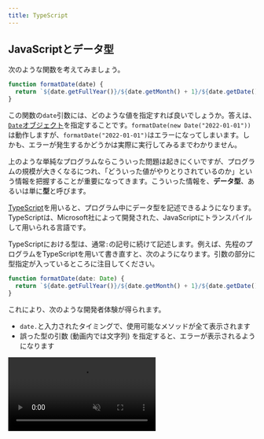 ```yaml
---
title: TypeScript
---
```



## JavaScriptとデータ型

次のような関数を考えてみましょう。

```javascript
function formatDate(date) {
  return `${date.getFullYear()}/${date.getMonth() + 1}/${date.getDate()}`;
}
```

この関数の`date`引数には、どのような値を指定すれば良いでしょうか。答えは、[`Date`オブジェクト](https://developer.mozilla.org/ja/docs/Web/JavaScript/Reference/Global_Objects/Date)を指定することです。`formatDate(new Date("2022-01-01"))`は動作しますが、`formatDate("2022-01-01")`はエラーになってしまいます。しかも、エラーが発生するかどうかは実際に実行してみるまでわかりません。

上のような単純なプログラムならこういった問題は起きにくいですが、プログラムの規模が大きくなるにつれ、「どういった値がやりとりされているのか」という情報を把握することが重要になってきます。こういった情報を、**データ型**、あるいは単に**型**と呼びます。

[TypeScript](https://www.typescriptlang.org/)を用いると、プログラム中にデータ型を記述できるようになります。TypeScriptは、Microsoft社によって開発された、JavaScriptに<Term>トランスパイル</Term>して用いられる言語です。

TypeScriptにおける型は、通常`:`の記号に続けて記述します。例えば、先程のプログラムをTypeScriptを用いて書き直すと、次のようになります。引数の部分に型指定が入っているところに注目してください。

```typescript
function formatDate(date: Date) {
  return `${date.getFullYear()}/${date.getMonth() + 1}/${date.getDate()}`;
}
```

これにより、次のような開発者体験が得られます。

- `date.`と入力されたタイミングで、使用可能なメソッドが全て表示されます
- 誤った型の引数 (動画内では文字列) を指定すると、エラーが表示されるようになります

<video src={typescriptDemoVideo} controls muted />

:::tip[静的型言語との比較]

C++やJavaなどの一般的なプログラミング言語では、型の情報は実行に何らかの影響を与えますが、TypeScriptはJavaScriptにトランスパイルされる言語であり、実行時には型の情報は一切利用されません。

:::

## TypeScriptを使ってNode.jsのプログラムを記述する

TypeScriptを用いてNode.jsのプログラムを作成するには、次の手順に従ってください。

<video src={setupTypeScriptNodeVideo} controls />

まずは、プロジェクトルートに`package.json`を作成します。`npm init`を実行すればよいのでした。

続いて、

```shell
npm install -D typescript
```

を実行し、[typescriptパッケージ](https://www.npmjs.com/package/typescript)をインストールします。`-D`オプションは「開発時のみに使用する」という意思表示になります。`package.json`に記録される方法が少しだけ変わります。

続いて、`main.ts`ファイルを作成します。TypeScriptファイルの拡張子は通常`.ts`です。今回は、

```typescript title="main.ts"
const language: string = "TypeScript";
console.log(`Hello ${language}!`);
```

としました。

TypeScriptファイルの作成が終わったら、<Term>`npx`コマンド</Term>で[TypeScriptパッケージを実行](https://www.typescriptlang.org/docs/handbook/compiler-options.html)し、TypeScriptファイルをJavaScriptファイルにトランスパイルします。パッケージ名と異なり、`tsc`となるので注意しましょう。

```shell
npx tsc main.ts
```

すると、同名のJavaScriptファイルが生成されます。このファイルを実行すれば、通常のJavaScriptとして実行できます。

## TypeScriptの基礎

TypeScriptを試すには、Microsoftが提供している[TS Playground](https://www.typescriptlang.org/play)を用いると便利です。必要に応じて利用してください。

### 型を記述できる場所

TypeScriptの型は、関数の引数や戻り値、変数の後に`:`とともに記述できます。

```typescript
// addはnumber型の引数a, bをとりnumber型の値を返す関数
function add(a: number, b: number): number {
  return a + b;
}

// sumはnumber型の変数
let sum: number = add(3, 4);
```

データ型が誤っている場合、TypeScriptはエラーを出力します。

```typescript
sum = "7"; // Type 'string' is not assignable to type 'number'.

add("3", "4"); // Argument of type 'string' is not assignable to parameter of type 'number'.
```

### データ型と値

TypeScriptのデータ型は、**全ての値を含む集合`unknown`の部分集合**になります。ある値`v`が集合`T`に属するとき、`v`は`T`型であるといいます。例えば、数値`1`は`1`型、`number`型、`unknown`型のいずれにも当てはまります。なお、空集合は`never`型です。

```typescript
// すべて正しい
const a: unknown = 1;
const b: number = 1;
const c: 1 = 1; // 左辺の1はデータ型 (unknownの部分集合) としての1

// never型にはどんな値も代入できない
// const d: never = 1;
```

![TypeScriptのデータ型](./typescript-types.drawio.svg)

:::tip[`any`型]

TypeScriptの標準設定では、型が判明しなかった場合、`any`型が指定されたものとみなされます。`any`型の値には、どんな操作でも許容されます。`any`型の値はどんな型の変数にも代入できますし、`any`型の変数にはどんな値でも代入できます。上の集合のどの部分にも当てはまりません。

```typescript
const strangeValue: any = 1;

// TypeScriptは誤りを検出できないが、実行時にエラーになる
strangeValue.strangeMethod();
```

:::

### データ型の別名

`type`宣言を用いると、データ型に対して別名を付けられます。

```typescript
type Age = number;

// 変数ageはAge (number) 型
const age: Age = 18;
```

:::tip

型の名前には通常<Term>パスカルケース</Term>が用いられます。

:::

### オブジェクト型

オブジェクト型では、プロパティの名前や、値の型が指定できます。

```typescript
// Studentはstring型のnameプロパティとnumber型のageプロパティを持つオブジェクト
type Student = {
  name: string;
  age: number;
};

let student: Student = { name: "田中", age: 18 };
```

なお、余分なプロパティを持つオブジェクトでも問題なく代入できます。次の例から、`Teacher`は`Student`の部分集合であることが分かります。

```typescript
type Teacher = {
  name: string;
  age: number;
  subject: string;
};

let teacher: Teacher = { name: "鈴木", age: 18, subject: "数学" };
student = teacher;

// Property 'subject' is missing in type 'Student' but required in type 'Teacher'.
teacher = student;
```

### 配列型

型`T`の配列型は、`T[]`のように記述できます。また、`T`が`U`の部分集合であれば、`T[]`は`U[]`の部分集合になります。

```typescript
const numbers: number[] = [1, 2, 3];

// number[]はunknown[]の部分集合
const unknowns: unknown[] = numbers;
```

### 関数型

関数型では、引数や戻り値の型が指定できます。引数名は異なっていても同じ型だとみなされます。

```typescript
// BinaryNumberOperatorはnumber型の引数2つを受け取ってnumber型の値を返す関数
type BinaryNumberOperator = (x: number, y: number) => number;

function add(a: number, b: number): number {
  return a + b;
}

const operator: BinaryNumberOperator = add;
```

引数の数が少ない関数型は、多い関数型の部分集合とみなされます。

```typescript
function increment(a: number): number {
  return a + 1;
}

// (a: number) => numberは(a: number, b: number) => numberの部分集合
const operator2: BinaryNumberOperator = increment;
```

### 型演算

2 つの型に対し、集合の和や積 (共通部分)を求める記号が利用できます。

| 記号 | 意味     |
| ---- | -------- |
| `&`  | 共通部分 |
| `\|` | 合併     |

```typescript
type Student = { name: string; major: string };
type Programmer = { name: string; language: string };
const studentProgrammer: Student & Programmer = {
  name: "田中",
  major: "数学",
  language: "TypeScript",
};

const hand: "グー" | "チョキ" | "パー" = "グー";
```

### 型推論

文脈からデータ型が明らかな場合は、型定義の記述を省略できます。

```typescript
// ageはnumber型
let age = 18;

// Type 'string' is not assignable to type 'number'.
age = "19";

// 戻り値の型が推論されるため、addは(a: number, b: number) => number型
function add(a: number, b: number) {
  return a + b;
}
```

関数型を要求する部分に関数式を指定する場合、その引数の型が推論されます。

```typescript
type BinaryNumberOperator = (a: number, b: number) => number;

// aやbはnumberに推論される
const operator: BinaryNumberOperator = (a, b) => a + b;

// イベントハンドラの記述の際に便利
window.onload = (e) => {
  // eはEvent型
};
```

### ジェネリクス

引数を一つ受け取り、その値をそのまま返す関数を考えてみよう。

```typescript
function identity(x) {
  return x;
}
```

こういった関数では、引数`x`はどんな型の値も指定できます。つまり、`x`は`unknown`型とするのが適切なはずです。しかしながら、引数を`unknown`型としてしまうと、戻り値が`unknown`型となってしまい、戻り値に対する操作が一切不可能になってしまいます。

```typescript
function identity(x: unknown) {
  return x;
}

// Object is of type 'unknown'.
identity(1).toString();
```

TypeScriptでは、型パラメータを用いることで、この問題を解決できます。型パラメータは、通常の引数と異なり、型を指定するための特殊な引数です。JavaScriptに<Term>トランスパイル</Term>されるタイミングで削除されます。

```typescript
// Tは型パラメータ
// identityはT型の引数を受け取ってT型の戻り値を返す関数
function identity<T>(x: T): T {
  return x;
}

// Tにnumberを指定したので、ここではidentityはnumber型の引数を受け取ってnumber型の戻り値を返す関数
identity<number>(1).toString();

// 文脈から型パラメータが明らかな場合は推論される
// この場合はTはnumberに推論される
identity(1).toString();
```

こういった言語機能は他の多くのプログラミング言語でも用意されており、[ジェネリクス](https://www.typescriptlang.org/docs/handbook/2/generics.html)と呼ばれます。

`type`宣言でも型パラメータを利用できます。

```typescript
type BinaryOperator<T> = (a: T, b: T) => T;

// addは(a: number, b: number) => number型
const add: BinaryOperator<number> = (a, b) => a + b;
```

## TypeScriptとnpm

npmでインストールしたパッケージがTypeScriptに対応している場合、下の図のように、npmのパッケージのウェブサイトに <SiTypescript style={{ verticalAlign: "text-bottom" }} /> アイコンが表示されます。

![npmパッケージのTypeScript対応](./npm-typescript.png)

`DT`アイコンがついているパッケージは、`@types/パッケージ名`という名称のパッケージをインストールすることで、TypeScriptからパッケージが利用可能になります。例えば、`@types/express`パッケージをインストールすることにより、`express`パッケージがTypeScriptから利用できるようになります。

<video src={typesPackageVideo} controls />

`@types`パッケージのインストール前後で`app`の型が変わっていることが分かります。

## フロントエンドにおけるTypeScriptの利用

Viteは、標準でTypeScriptのトランスパイラが内蔵されています。新しくプロジェクトを作成する際は、テンプレートを選択する際にTypeScriptのテンプレートを使用しましょう。

<video src={viteTypescriptVideo} controls />

:::tip[`tsconfig.json`]

この方法でプロジェクトを作成すると、`tsconfig.json`というファイルが生成されます。TypeScriptは、さまざまなJavaScriptのニーズに合わせてカスタマイズできるようになっており、その設定を記述するためのファイルが`tsconfig.json`です。

[公式ドキュメント](https://www.typescriptlang.org/tsconfig)には、全てのオプションの詳細な説明が記述されています。特に、[`strict`オプション](https://www.typescriptlang.org/tsconfig#strict)は、TypeScriptの能力を大幅に上昇させることができるので、有効にすることが推奨されています。`typescript`パッケージを直接インストールしたプロジェクトでは、`npx tsc --init`コマンドによりこのファイルを生成できます。

:::

## 演習問題1

1. `string & number`型は何型と等しいでしょうか。
2. 次のように定義される型`T`に対して使用可能なプロパティは何でしょうか。

   ```typescript
   type T = { name: string; age: number } | { name: string; subject: string };
   ```

3. 次の型のうち、`(v: string) => string`型とみなせる (部分集合である) ものを全て選んでください。
   - `(v: unknown) => string`
   - `(v: never) => string`
   - `(v: string) => unknown`
   - `(v: string) => never`
4. 次の関数`apply`は、関数を適用する関数です。ジェネリクスを用いて適切な型をつけてください (ヒント: 引数と戻り値を表す型パラメータを定義しましょう)。

   ```typescript
   function apply(f, x) {
     return f(x);
   }
   ```

<Answer>

1. `never`型

   ```typescript
   type StringAndNumber = string & number; // never
   ```

2. `name`のみ

   2つの型に共通しているのは`name`プロパティだけなので、`T`型の変数に必ず存在しているプロパティは`name`のみとなります。よって、`name`のみ使用可能となります。

3. `(v: unknown) => string`と`(v: string) => never`

   まず`(v: string) => never`に関してですが、こちらはなんとなく想像がつくかもしれません。`never`型はすべての型に含まれるため`string`型にも含まれますから、`(v: string) => string`とみなすことができるでしょう。

   一方で、`(v: unknown) => string`型が答えになっているのは意外かもしれません。`unknown`型は`string`型を含むから間違いなのではないかと考えた方も多いでしょう。しかし、この理論で行くと少々不都合が生じます。例えば、次のようなコードを考えましょう。

   ```javascript
   type F = (arg: { name: string, math: number }) => number;

   function func(arg: { name: string, math: number, science: number }): number {
     console.log(arg.science);
     return arg.math;
   }

   const f: F = func;
   f({ name: "Tanaka", math: 100 });
   ```

   このコードでは、`{ name: string, math: number }`型は`{ name: string, math: number, science: number }`型を含んでいます。先ほどの`unknown`型と`string`型の関係と同じです。

   もしこのコードが通る場合、実際に渡された`{name: "Tanaka", math: 100}`には存在しないはずの`science`プロパティにアクセスできてしまうことになります。このようなことを防ぐために、引数の型が小さい集合になればなるほど、関数の型は大きな集合になる必要があります。

4. 以下のコード

   ```typescript
   function apply<T, U>(f: (x: T) => U, x: T): U {
     return f(x);
   }
   ```

   <ViewSource url={import.meta.url} path="_samples/apply" noCodeSandbox />

</Answer>

## 演習問題2（発展）

フロントエンド・バックエンドともにTypeScriptを利用するアプリケーションを作成し、公開してみてください。
